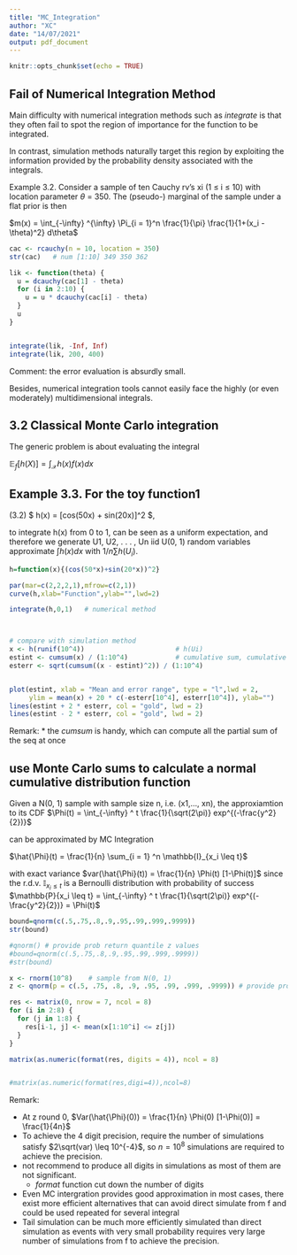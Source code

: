 ```yaml
---
title: "MC_Integration"
author: "XC"
date: "14/07/2021"
output: pdf_document
---
```


```r
knitr::opts_chunk$set(echo = TRUE)
```

## Fail of Numerical Integration Method

Main difficulty with numerical integration methods such as _integrate_
is that they often fail to spot the region of importance for the function to
be integrated.

In contrast, simulation methods naturally target this region by
exploiting the information provided by the probability density associated with
the integrals.


Example 3.2. Consider a sample of ten Cauchy rv’s xi (1 ≤ i ≤ 10) with
location parameter $\theta$ = 350. The (pseudo-) marginal of the sample under a flat prior is then

$m(x) = \int_{-\infty} ^{\infty} \Pi_{i = 1}^n \frac{1}{\pi} \frac{1}{1+(x_i - \theta)^2} d\theta$

```r
cac <- rcauchy(n = 10, location = 350)
str(cac)   # num [1:10] 349 350 362

lik <- function(theta) {
  u = dcauchy(cac[1] - theta)
  for (i in 2:10) {
    u = u * dcauchy(cac[i] - theta)
  }
  u
}


integrate(lik, -Inf, Inf)
integrate(lik, 200, 400)

```

Comment: the error evaluation is absurdly small.

Besides, numerical integration tools cannot easily face the highly (or even
moderately) multidimensional integrals.




## 3.2 Classical Monte Carlo integration

The generic problem is about evaluating the integral


$\mathbb{E}_f[h(X)] = \int_{\mathcal{X}} h(x) f(x) dx$


## Example 3.3. For the toy function1
(3.2)    $ h(x) = [cos(50x) + sin(20x)]^2 $,

to integrate h(x) from 0 to 1, can be seen as a uniform expectation, and therefore we generate U1, U2, . . . , Un iid U(0, 1) random variables
approximate $\int h(x) dx$ with $1/n\sum h(U_i)$. 

```r
h=function(x){(cos(50*x)+sin(20*x))^2}

par(mar=c(2,2,2,1),mfrow=c(2,1))
curve(h,xlab="Function",ylab="",lwd=2)

integrate(h,0,1)   # numerical method



# compare with simulation method
x <- h(runif(10^4))                       # h(Ui)
estint <- cumsum(x) / (1:10^4)            # cumulative sum, cumulative average
esterr <- sqrt(cumsum((x - estint)^2)) / (1:10^4)


plot(estint, xlab = "Mean and error range", type = "l",lwd = 2, 
     ylim = mean(x) + 20 * c(-esterr[10^4], esterr[10^4]), ylab="")
lines(estint + 2 * esterr, col = "gold", lwd = 2)
lines(estint - 2 * esterr, col = "gold", lwd = 2)
```

Remark:
  * the _cumsum_ is handy, which can compute all the partial sum of the seq at once



## use Monte Carlo sums to calculate a normal cumulative distribution function

Given a N(0, 1) sample with sample size n, i.e. (x1,..., xn), the approxiamtion to its CDF 
$\Phi(t) = \int_{-\infty} ^ t \frac{1}{\sqrt(2\pi)}  exp^{(-\frac{y^2}{2})}$ 

can be approximated by MC Integration 

$\hat{\Phi}(t) = \frac{1}{n} \sum_{i = 1} ^n \mathbb{I}_{x_i \leq t}$

with exact variance $var(\hat{\Phi}(t)) = \frac{1}{n} \Phi(t) [1-\Phi(t)]$ since
the r.d.v. $\mathbb{I}_{x_i \leq t}$ is a Bernoulli distribution with probability 
of success $\mathbb{P}{x_i \leq t} = \int_{-\infty} ^ t \frac{1}{\sqrt(2\pi)}  exp^{(-\frac{y^2}{2})} = \Phi(t)$ 

```r
bound=qnorm(c(.5,.75,.8,.9,.95,.99,.999,.9999))
str(bound)
```


```r
#qnorm() # provide prob return quantile z values
#bound=qnorm(c(.5,.75,.8,.9,.95,.99,.999,.9999))
#str(bound)

x <- rnorm(10^8)    # sample from N(0, 1)
z <- qnorm(p = c(.5, .75, .8, .9, .95, .99, .999, .9999)) # provide prob return quantile z

res <- matrix(0, nrow = 7, ncol = 8)
for (i in 2:8) {
  for (j in 1:8) {
    res[i-1, j] <- mean(x[1:10^i] <= z[j])
  }
}

matrix(as.numeric(format(res, digits = 4)), ncol = 8)


#matrix(as.numeric(format(res,digi=4)),ncol=8)
```



Remark:

  
  * At z round 0, $Var(\hat{\Phi}(0)) = \frac{1}{n} \Phi(0) [1-\Phi(0)] = \frac{1}{4n}$
  * To achieve the 4 digit precision, require the number of simulations satisfy
  $2\sqrt(var) \leq 10^{-4}$, so $n = 10^8$ simulations are required to achieve the precision.
  * not recommend to produce all digits in simulations as most of them are not significant.
      * _format_ function cut down the number of digits
      
  * Even MC intergration provides good approximation in most cases, there exist 
      more efficient alternatives that can avoid direct simulate from f and could
      be used repeated for several integral
  * Tail simulation can be much more efficiently simulated than direct simulation
  as events with very small probability requires very large number of simulations 
  from f to achieve the precision.







